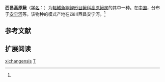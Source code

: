 {{Speciesbox
| name = 西昌高原鳅
| status = LC
| status_system = IUN3.1
| image = 
| genus = Triplophysa
| species = xichangensis
| authority = Zhu et Cao, 1989<ref name='id6421'>{{cite web| url =http://www.bioinfo.cn/db05/BjdwSpecies.php?action=view&id=6421| title =西昌高原鳅| work =中国动物物种编目数据库| publisher =中国科学院微生物研究所| author =中国科学院动物研究所| accessdate =2009-04-11| deadurl =yes| archiveurl =https://web.archive.org/web/20160305023337/http://www.bioinfo.cn/db05/BjdwSpecies.php?action=view&id=6421| archivedate =2016-03-05| df =}}</ref>
}}

'''西昌高原鳅'''（[[学名|学名]]：{{lang|la|''Triplophysa xichangensis''}}）为[[輻鰭魚綱|輻鰭魚綱]][[鲤形目|鲤形目]][[鳅科|鳅科]][[高原鳅属|高原鳅属]]的其中一种。在[[中国|中国]]，分布于[[安宁河|安宁河]]等。该物种的模式产地在四川西昌安宁河。<ref name='id6421'/>

== 参考文献 ==
{{reflist}}

== 扩展阅读 ==
{{refbegin}}
{{wikispecies-inline|Triplophysa xichangensis|西昌高原鳅}}
{{refend}}
{{Taxonbar|from=Q1041148}}

[[Category:高原鳅属|xichangensis]]
[[Category:1989年描述的鱼类|T]]


{{鯉形目小作品}}
